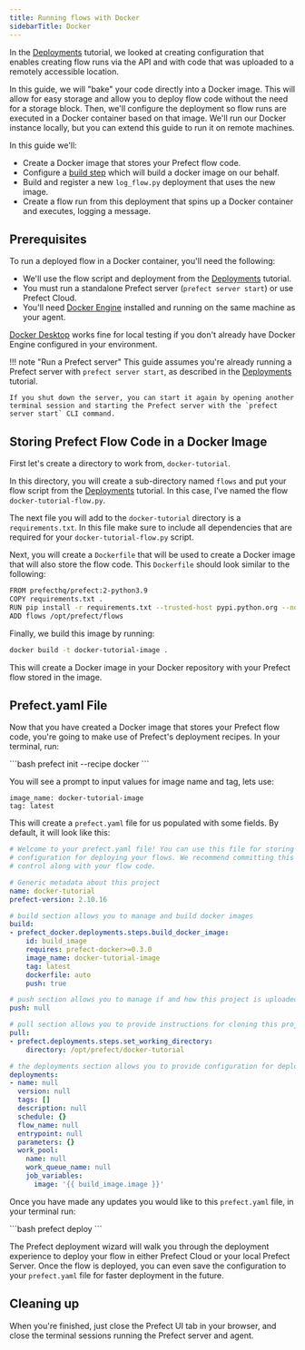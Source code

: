 ```yaml
---
title: Running flows with Docker
sidebarTitle: Docker
---
```



In the [Deployments](/2.11.5/tutorial/deployments/) tutorial, we looked at creating configuration that enables creating flow runs via the API and with code that was uploaded to a remotely accessible location.  

In this guide, we will "bake" your code directly into a Docker image. This will allow for easy storage and allow you to deploy flow code without the need for a storage block. Then, we'll configure the deployment so flow runs are executed in a Docker container based on that image. We'll run our Docker instance locally, but you can extend this guide to run it on remote machines.


In this guide we'll:

- Create a Docker image that stores your Prefect flow code.
- Configure a [build step](/2.11.5/concepts/deployments#build) which will build a docker image on our behalf.
- Build and register a new `log_flow.py` deployment that uses the new image.
- Create a flow run from this deployment that spins up a Docker container and executes, logging a message.

## Prerequisites

To run a deployed flow in a Docker container, you'll need the following:

- We'll use the flow script and deployment from the [Deployments](/2.11.5/tutorial/deployments/) tutorial. 
- You must run a standalone Prefect server (`prefect server start`) or use Prefect Cloud.
- You'll need [Docker Engine](https://docs.docker.com/engine/) installed and running on the same machine as your agent.

[Docker Desktop](https://www.docker.com/products/docker-desktop) works fine for local testing if you don't already have Docker Engine configured in your environment.

!!! note "Run a Prefect server"
    This guide assumes you're already running a Prefect server with `prefect server start`, as described in the [Deployments](/2.11.5/tutorial/deployments/) tutorial.
    
    If you shut down the server, you can start it again by opening another terminal session and starting the Prefect server with the `prefect server start` CLI command.

## Storing Prefect Flow Code in a Docker Image 

First let's create a directory to work from, `docker-tutorial`.

In this directory, you will create a sub-directory named `flows` and put your flow script from the [Deployments](/2.11.5/tutorial/deployments/) tutorial. In this case, I've named the flow `docker-tutorial-flow.py`.

The next file you will add to the `docker-tutorial` directory is a `requirements.txt`.  In this file make sure to include all dependencies that are required for your `docker-tutorial-flow.py` script.  

Next, you will create a `Dockerfile` that will be used to create a Docker image that will also store the flow code.  This `Dockerfile` should look similar to the following:  

```bash
FROM prefecthq/prefect:2-python3.9
COPY requirements.txt .
RUN pip install -r requirements.txt --trusted-host pypi.python.org --no-cache-dir
ADD flows /opt/prefect/flows
```

Finally, we build this image by running: 

```bash
docker build -t docker-tutorial-image .
```

This will create a Docker image in your Docker repository with your Prefect flow stored in the image.  

## Prefect.yaml File

Now that you have created a Docker image that stores your Prefect flow code, you're going to make use of Prefect's deployment recipes. In your terminal, run:

<div class="terminal">
```bash
prefect init --recipe docker
```
</div>

You will see a prompt to input values for image name and tag, lets use:
```
image_name: docker-tutorial-image
tag: latest
```

This will create a `prefect.yaml` file for us populated with some fields. By default, it will look like this:

```yaml
# Welcome to your prefect.yaml file! You can use this file for storing and managing
# configuration for deploying your flows. We recommend committing this file to source
# control along with your flow code.

# Generic metadata about this project
name: docker-tutorial
prefect-version: 2.10.16

# build section allows you to manage and build docker images
build:
- prefect_docker.deployments.steps.build_docker_image:
    id: build_image
    requires: prefect-docker>=0.3.0
    image_name: docker-tutorial-image
    tag: latest
    dockerfile: auto
    push: true

# push section allows you to manage if and how this project is uploaded to remote locations
push: null

# pull section allows you to provide instructions for cloning this project in remote locations
pull:
- prefect.deployments.steps.set_working_directory:
    directory: /opt/prefect/docker-tutorial

# the deployments section allows you to provide configuration for deploying flows
deployments:
- name: null
  version: null
  tags: []
  description: null
  schedule: {}
  flow_name: null
  entrypoint: null
  parameters: {}
  work_pool:
    name: null
    work_queue_name: null
    job_variables:
      image: '{{ build_image.image }}'
```

Once you have made any updates you would like to this `prefect.yaml` file, in your terminal run: 

<div class="terminal">
```bash
prefect deploy
```
</div>

The Prefect deployment wizard will walk you through the deployment experience to deploy your flow in either Prefect Cloud or your local Prefect Server.  Once the flow is deployed, you can even save the configuration to your `prefect.yaml` file for faster deployment in the future.
## Cleaning up

When you're finished, just close the Prefect UI tab in your browser, and close the terminal sessions running the Prefect server and agent.
